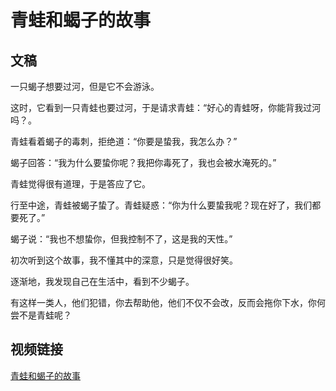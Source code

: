 # 青蛙和蝎子的故事

## 文稿

一只蝎子想要过河，但是它不会游泳。

这时，它看到一只青蛙也要过河，于是请求青蛙：“好心的青蛙呀，你能背我过河吗？。

青蛙看着蝎子的毒刺，拒绝道：“你要是蛰我，我怎么办？”

蝎子回答：“我为什么要蛰你呢？我把你毒死了，我也会被水淹死的。”

青蛙觉得很有道理，于是答应了它。

行至中途，青蛙被蝎子蛰了。青蛙疑惑：“你为什么要蛰我呢？现在好了，我们都要死了。”

蝎子说：“我也不想蛰你，但我控制不了，这是我的天性。”

初次听到这个故事，我不懂其中的深意，只是觉得很好笑。

逐渐地，我发现自己在生活中，看到不少蝎子。

有这样一类人，他们犯错，你去帮助他，他们不仅不会改，反而会拖你下水，你何尝不是青蛙呢？

## 视频链接

[青蛙和蝎子的故事](https://www.bilibili.com/video/BV1b1C4YuECR/?share_source=copy_web&vd_source=f8eec54bc10d5c56ccacd530944582d3)
